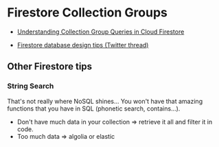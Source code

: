 # Firestore Collection Groups

- [Understanding Collection Group Queries in Cloud Firestore](https://firebase.googleblog.com/2019/06/understanding-collection-group-queries.html?m=1)

- [Firestore database design tips (Twitter thread)](https://twitter.com/mcflydev/status/1478727925000290315?s=12)

## Other Firestore tips

### String Search

That's not really where NoSQL shines... You won't have that amazing functions that you have in SQL (phonetic search, contains...).

- Don't have much data in your collection ⇒ retrieve it all and filter it in code. 
- Too much data ⇒ algolia or elastic


